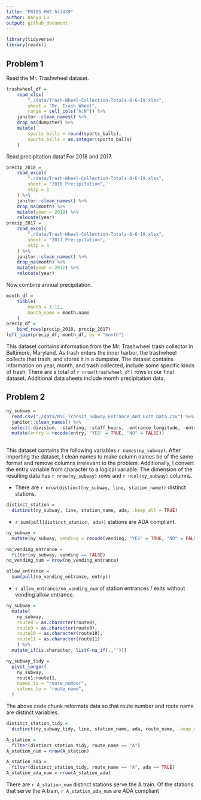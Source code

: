 ```yaml
---
title: "P8105 HW2 hl3439"
author: Hanyu Lu
output: github_document
---
```


```r
library(tidyverse)
library(readxl)
```

## Problem 1

Read the Mr. Trashwheel dataset. 

```r
trashwheel_df = 
	read_xlsx(
		"./data/Trash-Wheel-Collection-Totals-8-6-19.xlsx",
		sheet = "Mr. Trash Wheel",
		range = cell_cols("A:N")) %>% 
	janitor::clean_names() %>% 
	drop_na(dumpster) %>% 
	mutate(
		sports_balls = round(sports_balls),
		sports_balls = as.integer(sports_balls)
	)
```

Read precipitation data! For 2018 and 2017. 

```r
precip_2018 = 
	read_excel(
		"./data/Trash-Wheel-Collection-Totals-8-6-19.xlsx",
		sheet = "2018 Precipitation",
		skip = 1
	) %>% 
	janitor::clean_names() %>% 
	drop_na(month) %>% 
	mutate(year = 2018) %>% 
	relocate(year)
precip_2017 = 
	read_excel(
		"./data/Trash-Wheel-Collection-Totals-8-6-19.xlsx",
		sheet = "2017 Precipitation",
		skip = 1
	) %>% 
	janitor::clean_names() %>% 
	drop_na(month) %>% 
	mutate(year = 2017) %>% 
	relocate(year)
```

Now combine annual precipitation.

```r
month_df = 
	tibble(
		month = 1:12,
		month_name = month.name
	)
precip_df = 
	bind_rows(precip_2018, precip_2017)
left_join(precip_df, month_df, by = "month")
```

This dataset contains information from the Mr. Trashwheel trash collector in Baltimore, Maryland. As trash enters the inner harbor, the trashwheel collects that trash, and stores it in a dumpster. The dataset contains information on year, month, and trash collected, include some specific kinds of trash. There are a total of `r nrow(trashwheel_df)` rows in our final dataset. Additional data sheets include month precipitation data. 

## Problem 2

```r
ny_subway = 
  read.csv("./data/NYC_Transit_Subway_Entrance_And_Exit_Data.csv") %>% 
  janitor::clean_names() %>% 
  select(-division, -staffing, -staff_hours, -entrance_longitude, -entrance_latitude, -entrance_location, -station_location, -corner, -east_west_street, -north_south_street, -free_crossover, -ada_notes, -exit_only) %>% 
  mutate(entry = recode(entry, "YES" = TRUE, "NO" = FALSE)) 
  
```

This dataset contains the following variables `r names(ny_subway)`.  After importing the dataset, I clean names to make column names be of the same format and remove columns irrelevant to the problem.  Additionally, I convert the entry variable from character to a logical variable.  The dimension of the resulting data has `r nrow(ny_subway)` rows and `r ncol(ny_subway)` columns.

* There are `r nrow(distinct(ny_subway, line, station_name))` distinct stations.  

```r
distinct_station = 
  distinct(ny_subway, line, station_name, ada, .keep_all = TRUE)
```

* `r sum(pull(distinct_station, ada))` stations are ADA compliant.

```r
ny_subway =
  mutate(ny_subway, vending = recode(vending, "YES" = TRUE, "NO" = FALSE))

no_vending_entrance =
  filter(ny_subway, vending == FALSE)
no_vending_num = nrow(no_vending_entrance)

allow_entrance =
  sum(pull(no_vending_entrance, entry))
```

* `r allow_entrance/no_vending_num` of station entrances / exits without vending allow entrance.

```r
ny_subway =
  mutate(
    ny_subway, 
    route8 = as.character(route8),
    route9 = as.character(route9),
    route10 = as.character(route10),
    route11 = as.character(route11)
    ) %>% 
  mutate_if(is.character, list(~na_if(.,""))) 

ny_subway_tidy = 
  pivot_longer(
    ny_subway,
    route1:route11,
    names_to = "route_number",
    values_to = "route_name",
  )


```

The above code chunk reformats data so that route number and route name are distinct variables.

```r
distinct_station_tidy =
  distinct(ny_subway_tidy, line, station_name, ada, route_name, .keep_all = TRUE)

A_station = 
  filter(distinct_station_tidy, route_name == "A")
A_station_num = nrow(A_station)

A_station_ada =
  filter(distinct_station_tidy, route_name == "A", ada == TRUE)
A_station_ada_num = nrow(A_station_ada)
```

There are `r A_station_num` distinct stations serve the A train.  Of the stations that serve the A train, `r A_station_ada_num` are ADA compliant